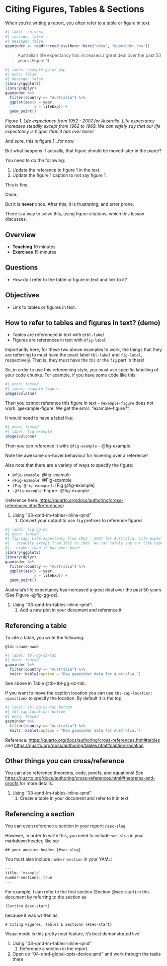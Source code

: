# Citing Figures, Tables & Sections {#sec-start}

When you're writing a report, you often refer to a table or figure in text. 

```r
#| label: no-show
#| include: false
#| message: false
gapminder <- readr::read_csv(here::here("data", "gapminder.csv"))
```

> Australia's life expectancy has increased a great deal over the past 50 years (Figure 1)

```r
#| label: example-gg-oz-gap
#| echo: false
#| message: false
library(ggplot2)
library(dplyr)
gapminder %>%
  filter(country == "Australia") %>%
  ggplot(aes(x = year,
             y = lifeExp)) + 
  geom_point()
```

_Figure 1. Life expectancy from 1952 - 2007 for Australia. Life expectancy increases steadily except from 1962 to 1969. We can safely say that our life expectancy is higher than it has ever been!_

And sure, this is figure 1...for now.

But what happens if actually, that figure should be moved later in the paper?

You need to do the following:

1. Update the reference to figure 1 in the text. 
1. Update the figure 1 caption to not say figure 1.

This is fine. 

Once. 

But it is __never__ once. After this, it is frustrating, and error prone.

There is a way to solve this, using figure citations, which this lesson discusses.

## Overview

* **Teaching** 10 minutes
* **Exercises** 15 minutes

## Questions

* How do I refer to the table or figure in text and link to it?

## Objectives

* Link to tables or figures in text.

## How to refer to tables and figures in text? (demo)

- Tables are referenced in text with `@tbl-label`
- Figures are references in text with `@fig-label`

Importantly here, for these two above examples to work, the things that they are referring to must have the exact label `tbl-label` and `fig-label`, respectively. That is, they must have the `tbl` or the `fig` part in there!

So, in order to use this referencing style, you must use specific labelling of your code chunks. For example, if you have some code like this:

```r
#| echo: fenced
#| label: example-figure
image(volcano)
```

Then you cannot reference this figure in text - `@example-figure` does not work: @example-figure. We get the error: "example-figure?".

It would need to have a label like:

```r
#| echo: fenced
#| label: fig-example
image(volcano)
```

Then you can reference it with: `@fig-example` - @fig-example.

::: {.callout-tip title="Hover your mouse on a figure!"}
Note the awesome on-hover behaviour for hovering over a reference!
:::

Also note that there are a variety of ways to specify the figure:

- `@fig-example`: @fig-example
- `@Fig-example`: @Fig-example
- `[Fig @fig-example]`: [Fig @fig-example]
- `-@fig-example`: Figure -@fig-example

(reference here: <https://quarto.org/docs/authoring/cross-references.html#references>)

:::{.callout-note title="Your Turn"}

1. Using "03-qmd-lm-tables-inline-qmd"
    1. Convert your output to use `fig` prefixes to reference figures

:::

:::{.callout-tip title="Demo"}

```r
#| label: fig-gg-oz
#| echo: fenced
#| fig-cap: Life expectancy from 1952 - 2007 for Australia. Life expectancy increases
#|   steadily except from 1962 to 1969. We can safely say our life expectancy is
#|   higher than it has ever been!
library(ggplot2)
library(dplyr)
gapminder %>%
  filter(country == "Australia") %>%
  ggplot(aes(x = year,
             y = lifeExp)) + 
  geom_point()
```

Australia's life expectancy has increased a great deal over the past 50 years (See Figure -@fig-gg-oz).

:::

:::{.callout-note title="Your Turn"}

1. Using "03-qmd-lm-tables-inline-qmd":
    1. Add a new plot in your document and reference it

:::

## Referencing a table

To cite a table, you write the following:

`@tbl-chunk-name`

```r
#| label: tbl-gg-oz-tab
#| echo: fenced
gapminder %>%
  filter(country == "Australia") %>%
  knitr::kable(caption = "Raw gapminder data for Australia.")
```

See above in Table @tbl-tbl-gg-oz-tab.

If you want to move the caption location you can use `tbl-cap-location: <position>` to specify the location. By default it is the top.

```r
#| label: tbl-gg-oz-tab-bottom
#| tbl-cap-location: bottom
#| echo: fenced
gapminder %>%
  filter(country == "Australia") %>%
  knitr::kable(caption = "Raw gapminder data for Australia.")
```

Reference: <https://quarto.org/docs/authoring/cross-references.html#tables> and <https://quarto.org/docs/authoring/tables.html#caption-location>

## Other things you can cross/reference

You can also reference theorems, code, proofs, and equations! See <https://quarto.org/docs/authoring/cross-references.html#theorems-and-proofs> for more details.

:::{.callout-note title="Your Turn"}

1. Using "03-qmd-lm-tables-inline-qmd"
    1. Create a table in your document and refer to it in text

:::

## Referencing a section

You can even reference a section in your report: `@sec-slug`

However, in order to write this, you need to include `sec-slug` in your markdown header, like so:

```
## your amazing header {#sec-slug}
```

You must also include `number-section` in your YAML:

```r
---
title: "example"
number-sections: true
---
```

For example, I can refer to the first section (Section @sec-start) in this document by referring to the section as 

`(Section @sec-start)`

because it was written as:

```
# Citing Figures, Tables & Sections {#sec-start}
```


:::{.callout-tip title="Demo: Using visual mode"}

Visual mode is this pretty neat feature, it's best demonstrated live!

:::

:::{.callout-note title="Your Turn"}

1. Using "03-qmd-lm-tables-inline-qmd"
    1. Reference a section in the report.
1. Open up "04-qmd-global-opts-device.qmd" and work through the tasks there

:::
